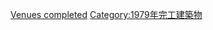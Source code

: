 {{10years|20世紀|完工醫院|1979|各年份完工醫院}}


[[Category:1979年醫療|Venues completed]]
[[Category:1979年完工建築物|Category:1979年完工建築物]]